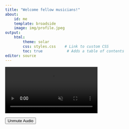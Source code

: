 ```yaml
---
title: "Welcome fellow musicians!"
about:
    id: me
    template: broadside
    image: img/profile.jpeg
output:
    html:
        theme: solar       
        css: styles.css    # Link to custom CSS
        toc: true           # Adds a table of contents
editor: source
---
```


<div class="video-banner">
  <!-- Video background with autoplay, loop, and initial muted state -->
  <video id="banner-video" autoplay loop muted class="video-banner-bg">
    <source src="videos/your-video.mp4" type="video/mp4">
    Your browser does not support the video tag.
  </video>
    
  <!-- Audio Toggle Button -->
  <button id="audio-toggle-btn" class="audio-toggle-btn">Unmute Audio</button>
</div>

<!-- Link to external CSS file -->
<link rel="stylesheet" href="styles.css">

<!-- JavaScript to handle audio toggle -->
<script>
  // Get the video element and the toggle button
  const video = document.getElementById('banner-video');
  const toggleButton = document.getElementById('audio-toggle-btn');
    
  // Toggle the video mute state when the button is clicked
  toggleButton.addEventListener('click', function() {
    if (video.muted) {
      video.muted = false;
      toggleButton.innerText = 'Mute Audio';
    } else {
      video.muted = true;
      toggleButton.innerText = 'Unmute Audio';
    }
  });
</script>

<!-- Store original text content in hidden elements -->
<div style="display:none" id="original-content">
  <div id="original-goals-heading">Goals</div>
  <div id="original-goals-text">As an aspiring consultant and researcher, I am passionate about using my expertise to support the well-being of performing artists. My focus is on helping professional musicians manage both mental and physical health challenges, especially the unique pressures that come with touring, through evidence-based strategies and interventions.</div>
  <div id="original-education-heading">Education & Experience</div>
  <div id="original-education-text">With my unique experience in the music industry, international background in Psychological Science and my own activity as a drummer and vocalist, I focus on enhancing your performance while prioritising your health - for a sustainable and fulfilling career.</div>
  <div id="original-final-text">Tune in for my weekly Twitch streams to gain valuable insights into Musicians' Health!</div>
</div>

<!-- Add IDs to text elements for typewriter effect -->
:::{#me}
<h2 id="goals-heading"></h2>
<div id="goals-text-container" class="text-container">
  <p id="goals-text"></p>
</div>

<h2 id="education-heading"></h2>
<div id="education-text-container" class="text-container">
  <p id="education-text"></p>
</div>
:::

<span id="final-text"></span>

<style>
  /* Base styles */
  body {
    color: white;
    overflow-x: hidden;
  }
  
  /* 
   * absolute positioned overlay image that will never be affected by layout changes 
   */
  #absolute-image-overlay {
    position: fixed;
    display: none;
    z-index: 1000;
    pointer-events: none;
  }
  
  /* 
   * Create an invisible placeholder where the original image would be
   * to maintain layout structure but allow fixed overlay image to show
   */
  body.overlay-active .about-image img,
  body.overlay-active .quarto-about-image img {
    visibility: hidden;
    opacity: 0;
  }
  
  /* Ensure text containers have minimum heights to prevent sudden layout shifts */
  .text-container {
    position: relative;
    overflow: visible;
    min-height: 150px; /* Adjust based on content */
  }
  
  /* Text element base state */
  #me h2, #me p, #final-text {
    opacity: 0;
    visibility: hidden;
  }
  
  /* When text elements become visible */
  #me h2.visible, #me p.visible, #final-text.visible {
    opacity: 1;
    visibility: visible;
  }
  
  /* Fixed heights for text elements */
  #goals-heading, #education-heading {
    min-height: 30px;
    margin-top: 1rem;
  }
  
  #goals-text, #education-text {
    min-height: 120px;
  }
  
  /* Final text positioning */
  #final-text {
    display: block;
    min-height: 24px;
    margin-top: -1rem; /* Negative margin to move it up closer to image */
    position: relative; /* Enable positioning context */
    z-index: 10;
  }
  
  /* Page title styles */
  h1.title {
    opacity: 0; /* Start invisible for typewriter effect */
  }
  
  /* Cursor effect for elements being typed */
  .typing {
    border-right: 0.15em solid white;
    animation: blink-caret 0.75s step-end infinite;
  }
  
  @keyframes blink-caret {
    from, to { border-color: transparent }
    50% { border-color: white; }
  }
  
  /* Ensure broadside template doesn't collapse */
  .broadside {
    min-height: 600px;
  }
  
  /* Keep minimum height for the image column */
  .about-entity, .quarto-about {
    min-height: 500px;
  }
</style>

<script>
  document.addEventListener('DOMContentLoaded', function() {
    // Create an absolute positioned image overlay 
    function createImageOverlay() {
      // First find the original template image
      const originalImage = document.querySelector('.about-image img, .quarto-about-image img');
      if (!originalImage) {
        console.error("Could not find template image");
        return false;
      }

      // Create overlay image element
      const overlay = document.createElement('img');
      overlay.id = 'absolute-image-overlay';
      overlay.src = originalImage.src;
      overlay.alt = originalImage.alt || "Profile Image";
      document.body.appendChild(overlay);
      
      // Position overlay exactly where original image is
      const rect = originalImage.getBoundingClientRect();
      overlay.style.top = (window.scrollY + rect.top) + 'px';
      overlay.style.left = (window.scrollX + rect.left) + 'px';
      overlay.style.width = rect.width + 'px';
      overlay.style.height = rect.height + 'px';
      overlay.style.display = 'block';
      
      // Hide original image
      document.body.classList.add('overlay-active');
      
      return true;
    }
    
    // Function to handle typewriter effect
    function typewriter(targetId, content, speed, callback) {
      const targetElement = document.getElementById(targetId);
      if (!targetElement) {
        if (callback) callback();
        return;
      }
      
      // Make element visible but initially empty
      targetElement.textContent = '';
      targetElement.classList.add('typing');
      targetElement.classList.add('visible');
      
      let index = 0;
      
      function type() {
        if (index < content.length) {
          // Update content
          targetElement.textContent = content.substring(0, index + 1);
          index++;
          
          // Schedule next character
          setTimeout(type, speed);
        } else {
          // Finished typing
          targetElement.classList.remove('typing');
          
          if (callback) {
            setTimeout(callback, 100);
          }
        }
      }
      
      // Start the typing process
      type();
    }
    
    // Main function to start typewriter sequence
    function startTypewriterSequence() {
      // Type the main title first
      const mainTitle = document.querySelector('h1.title');
      if (mainTitle) {
        const titleContent = mainTitle.textContent || 'Welcome fellow musicians!';
        mainTitle.textContent = '';
        mainTitle.style.opacity = '1';
        
        // Apply typewriter to title
        typewriter('title', titleContent, 80, function() {
          startContentTypewriter();
        });
      } else {
        startContentTypewriter();
      }
    }
    
    // Function to type the main content in sequence
    function startContentTypewriter() {
      // Get content from hidden elements
      const typingSequence = [
        {
          targetId: 'goals-heading',
          speed: 80,
          content: document.getElementById('original-goals-heading').textContent
        },
        {
          targetId: 'goals-text',
          speed: 10,
          content: document.getElementById('original-goals-text').textContent
        },
        {
          targetId: 'education-heading',
          speed: 80,
          content: document.getElementById('original-education-heading').textContent
        },
        {
          targetId: 'education-text',
          speed: 10,
          content: document.getElementById('original-education-text').textContent
        },
        {
          targetId: 'final-text',
          speed: 15,
          content: document.getElementById('original-final-text').textContent
        }
      ];
      
      // Type each element in sequence
      let currentIndex = 0;
      function typeNextElement() {
        if (currentIndex < typingSequence.length) {
          const item = typingSequence[currentIndex];
          
          typewriter(item.targetId, item.content, item.speed, function() {
            currentIndex++;
            
            // Small delay between elements
            setTimeout(typeNextElement, 200);
          });
        }
      }
      
      // Start the typing sequence
      typeNextElement();
    }
    
    // Initialization function
    function initialize() {
      // First create our image overlay
      if (createImageOverlay()) {
        // Give a moment for layout to stabilize
        setTimeout(function() {
          // Then start the typewriter sequence
          startTypewriterSequence();
        }, 500);
      } else {
        // If overlay creation failed, just start typewriter
        startTypewriterSequence();
      }
    }
    
    // Add window load event to ensure all images are loaded first
    window.addEventListener('load', initialize);
  });
</script>

